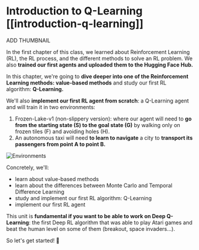 # Introduction to Q-Learning [[introduction-q-learning]]

ADD THUMBNAIL

In the first chapter of this class, we learned about Reinforcement Learning (RL), the RL process, and the different methods to solve an RL problem. We also **trained our first agents and uploaded them to the Hugging Face Hub.**

In this chapter, we're going to **dive deeper into one of the Reinforcement Learning methods: value-based methods** and study our first RL algorithm: **Q-Learning.**

We'll also **implement our first RL agent from scratch**: a Q-Learning agent and will train it in two environments:

1. Frozen-Lake-v1 (non-slippery version): where our agent will need to **go from the starting state (S) to the goal state (G)** by walking only on frozen tiles (F) and avoiding holes (H).
2. An autonomous taxi will need **to learn to navigate** a city to **transport its passengers from point A to point B.**


<img src="https://huggingface.co/datasets/huggingface-deep-rl-course/course-images/resolve/main/en/unit3/envs.gif" alt="Environments"/>


Concretely, we'll:

* learn about value-based methods
* learn about the differences between Monte Carlo and Temporal Difference Learning
* study and implement our first RL algorithm: Q-Learning
* implement our first RL agent

This unit is **fundamental if you want to be able to work on Deep Q-Learning**: the first Deep RL algorithm that was able to play Atari games and beat the human level on some of them (breakout, space invaders…).

So let's get started! 🚀
